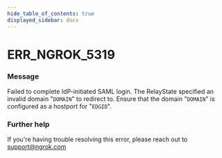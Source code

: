 ```yaml
---
hide_table_of_contents: true
displayed_sidebar: docs
---
```



# ERR_NGROK_5319

### Message

Failed to complete IdP-initiated SAML login. The RelayState specified an invalid domain "`DOMAIN`" to redirect to. Ensure that the domain "`DOMAIN`" is configured as a hostport for "`EDGID`".

### Further help

If you're having trouble resolving this error, please reach out to [support@ngrok.com](mailto:support@ngrok.com?subject=Help%20with%20ERR_NGROK_5319)

<ErrorDetails error="err_ngrok_5319" />
